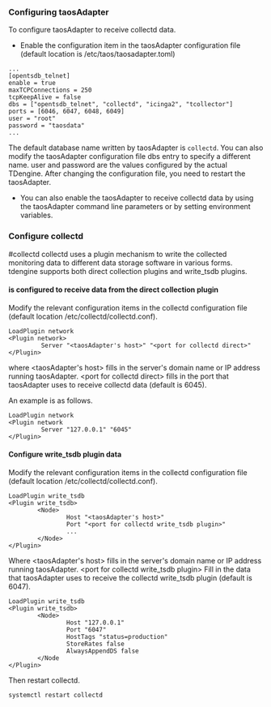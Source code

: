 ### Configuring taosAdapter

To configure taosAdapter to receive collectd data.

- Enable the configuration item in the taosAdapter configuration file (default location is /etc/taos/taosadapter.toml)

```
...
[opentsdb_telnet]
enable = true
maxTCPConnections = 250
tcpKeepAlive = false
dbs = ["opentsdb_telnet", "collectd", "icinga2", "tcollector"]
ports = [6046, 6047, 6048, 6049]
user = "root"
password = "taosdata"
...
```

The default database name written by taosAdapter is `collectd`. You can also modify the taosAdapter configuration file dbs entry to specify a different name. user and password are the values configured by the actual TDengine. After changing the configuration file, you need to restart the taosAdapter.

- You can also enable the taosAdapter to receive collectd data by using the taosAdapter command line parameters or by setting environment variables.

### Configure collectd
#collectd
collectd uses a plugin mechanism to write the collected monitoring data to different data storage software in various forms. tdengine supports both direct collection plugins and write_tsdb plugins.

#### is configured to receive data from the direct collection plugin

Modify the relevant configuration items in the collectd configuration file (default location /etc/collectd/collectd.conf).

```text
LoadPlugin network
<Plugin network>
         Server "<taosAdapter's host>" "<port for collectd direct>"
</Plugin>
```

where <taosAdapter's host\> fills in the server's domain name or IP address running taosAdapter. <port for collectd direct\> fills in the port that taosAdapter uses to receive collectd data (default is 6045).

An example is as follows.

```text
LoadPlugin network
<Plugin network
         Server "127.0.0.1" "6045"
</Plugin>
```

#### Configure write_tsdb plugin data

Modify the relevant configuration items in the collectd configuration file (default location /etc/collectd/collectd.conf).

```text
LoadPlugin write_tsdb
<Plugin write_tsdb>
        <Node>
                Host "<taosAdapter's host>"
                Port "<port for collectd write_tsdb plugin>"
                ...
        </Node>
</Plugin>
```

Where <taosAdapter's host\> fills in the server's domain name or IP address running taosAdapter. <port for collectd write_tsdb plugin\> Fill in the data that taosAdapter uses to receive the collectd write_tsdb plugin (default is 6047).

```text
LoadPlugin write_tsdb
<Plugin write_tsdb>
        <Node>
                Host "127.0.0.1"
                Port "6047"
                HostTags "status=production"
                StoreRates false
                AlwaysAppendDS false
        </Node
</Plugin>
```

Then restart collectd.

```
systemctl restart collectd
```
